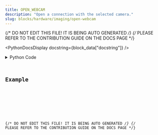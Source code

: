```yaml
---
title: OPEN_WEBCAM
description: "Open a connection with the selected camera."
slug: blocks/hardware/imaging/open-webcam
---
```


{/* DO NOT EDIT THIS FILE! IT IS BEING AUTO GENERATED */}
{/* PLEASE REFER TO THE CONTRIBUTION GUIDE ON THE DOCS PAGE */}


<PythonDocsDisplay docstring={block_data["docstring"]} />
<details>
<summary>Python Code</summary>



<Code code={pythonCode} lang="py" wrap theme="dracula" />

[Find this Flojoy Block on GitHub](https://github.com/flojoy-ai/blocks/blob/main/blocks/HARDWARE/IMAGING/OPEN_WEBCAM/OPEN_WEBCAM.py)

</details>

## Example


<GetHelpWidget />


<AppDisplay app={app} blockName="OPEN_WEBCAM" client:visible />


<Example />

{/* DO NOT EDIT THIS FILE! IT IS BEING AUTO GENERATED */}
{/* PLEASE REFER TO THE CONTRIBUTION GUIDE ON THE DOCS PAGE */}
